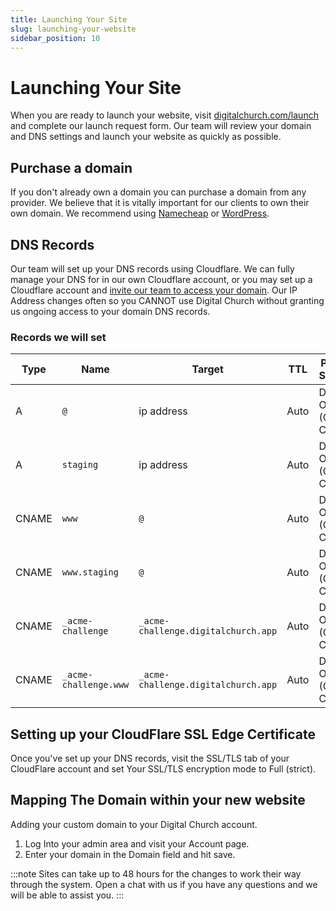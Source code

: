 ```yaml
---
title: Launching Your Site
slug: launching-your-website
sidebar_position: 10
---
```


# Launching Your Site

When you are ready to launch your website, visit [digitalchurch.com/launch](https://digitalchurch.com/launch) and complete our launch request form. Our team will review your domain and DNS settings and launch your website as quickly as possible.

## Purchase a domain

If you don't already own a domain you can purchase a domain from any provider. We believe that it is vitally important for our clients to own their own domain. We recommend using [Namecheap](https://www.namecheap.com/) or [WordPress](https://wordpress.com/).

## DNS Records

Our team will set up your DNS records using Cloudflare. We can fully manage your DNS for in our own Cloudflare account, or you may set up a Cloudflare account and [invite our team to access your domain](https://digitalchurch.guide/guides/domains/cloudflare-invitation). Our IP Address changes often so you CANNOT use Digital Church without granting us ongoing access to your domain DNS records.

### Records we will set

| Type | Name | Target | TTL | Proxy Status |
|---|---|---|---|---|
| A | `@` | ip address | Auto | DNS Only (Grey Cloud) |
| A | `staging` | ip address | Auto | DNS Only (Grey Cloud) |
| CNAME | `www` | `@` | Auto | DNS Only (Grey Cloud) |
| CNAME | `www.staging` | `@` | Auto | DNS Only (Grey Cloud) |
| CNAME | `_acme-challenge` | `_acme-challenge.digitalchurch.app` | Auto | DNS Only (Grey Cloud) |
| CNAME | `_acme-challenge.www` | `_acme-challenge.digitalchurch.app` | Auto | DNS Only (Grey Cloud) |

## Setting up your CloudFlare SSL Edge Certificate

Once you've set up your DNS records, visit the SSL/TLS tab of your CloudFlare account and set Your SSL/TLS encryption mode to Full (strict).

## Mapping The Domain within your new website

Adding your custom domain to your Digital Church account.

1. Log Into your admin area and visit your Account page.
2. Enter your domain in the Domain field and hit save.

:::note
Sites can take up to 48 hours for the changes to work their way through the system. Open a chat with us if you have any questions and we will be able to assist you.
:::